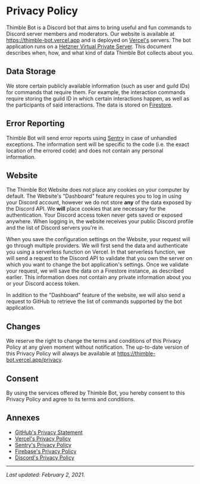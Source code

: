 # Privacy Policy

Thimble Bot is a Discord bot that aims to bring useful and fun commands to
Discord server members and moderators.
Our website is available at https://thimble-bot.vercel.app and is deployed on
[Vercel's][vercel-url] servers. The bot application runs on a
[Hetzner Virtual Private Server][hetzner-url]. This document describes when,
how, and what kind of data Thimble Bot collects about you.

## Data Storage

We store certain publicly available information (such as user and guild IDs)
for commands that require them. For example, the interaction commands require
storing the guild ID in which certain interactions happen, as well as the
participants of said interactions. The data is stored on
[Firestore][firestore-url].

## Error Reporting

Thimble Bot will send error reports using [Sentry][sentry-url] in case of
unhandled exceptions. The information sent will be specific to the code (i.e.
the exact location of the errored code) and does not contain any personal
information.

## Website

The Thimble Bot Website does not place any cookies on your computer by default.
The Website's "Dashboard" feature requires you to log in using your Discord
account, however we do not store **any** of the data exposed by the Discord API.
We **will** place cookies that are necessary for the authentication. Your
Discord access token never gets saved or exposed anywhere. When logging in, the
website receives your public Discord profile and the list of Discord servers
you're in.

When you save the configuration settings on the Website, your request will go
through multiple providers. We will first send the data and authenticate you
using a serverless function on Vercel. In that serverless function, we will send
a request to the Discord API to validate that you own the server on which you
want to change the bot application's settings. Once we validate your request, we
will save the data on a Firestore instance, as described earlier. This
information does not contain any private information about you or your Discord
access token.

In addition to the "Dashboard" feature of the website, we will also send a
request to GitHub to retrieve the list of commands supported by the bot
application.

## Changes

We reserve the right to change the terms and conditions of this Privacy Policy
at any given moment without notification. The up-to-date version of this Privacy
Policy will always be available at https://thimble-bot.vercel.app/privacy.

## Consent

By using the services offered by Thimble Bot, you hereby consent to this Privacy
Policy and agree to its terms and conditions.

## Annexes

  - [GitHub's Privacy Statement][github-privacy]
  - [Vercel's Privacy Policy][vercel-privacy]
  - [Sentry's Privacy Policy][sentry-privacy]
  - [Firebase's Privacy Policy][firebase-privacy]
  - [Discord's Privacy Policy][discord-privacy]

---

*Last updated: February 2, 2021.*

[vercel-url]: https://vercel.com
[hetzner-url]: https://www.hetzner.com/cloud
[sentry-url]: https://sentry.io
[firestore-url]: https://firebase.google.com/docs/firestore
[github-privacy]: https://docs.github.com/en/github/site-policy/github-privacy-statement
[vercel-privacy]: https://vercel.com/legal/privacy-policy
[sentry-privacy]: https://sentry.io/privacy/
[firebase-privacy]: https://firebase.google.com/support/privacy
[discord-privacy]: https://discord.com/privacy
